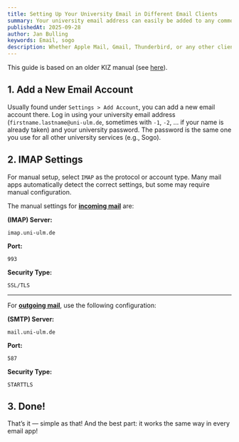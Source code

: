 ```yaml
---
title: Setting Up Your University Email in Different Email Clients
summary: Your university email address can easily be added to any common email program.
publishedAt: 2025-09-28
author: Jan Bulling
keywords: Email, sogo
description: Whether Apple Mail, Gmail, Thunderbird, or any other client — the setup process is always very similar. This guide explains how to access your university emails directly from your favorite mail app, anywhere.
---
```


This guide is based on an older KIZ manual (see [here](https://www.uni-ulm.de/einrichtungen/kiz/service-katalog/e-mail-kalender-zusammenarbeit/e-mail/e-mail-programme-konfigurieren/)).

## 1. Add a New Email Account

Usually found under `Settings > Add Account`, you can add a new email account there.
Log in using your university email address (`firstname.lastname@uni-ulm.de`, sometimes with `-1`, `-2`, … if your name is already taken) and your university password.
The password is the same one you use for all other university services (e.g., Sogo).

## 2. IMAP Settings

For manual setup, select `IMAP` as the protocol or account type.
Many mail apps automatically detect the correct settings, but some may require manual configuration.

The manual settings for <u>**incoming mail**</u> are:

**(IMAP) Server:**

```
imap.uni-ulm.de
```

**Port:**

```
993
```

**Security Type:**

```
SSL/TLS
```

---

For <u>**outgoing mail**</u>, use the following configuration:

**(SMTP) Server:**

```
mail.uni-ulm.de
```

**Port:**

```
587
```

**Security Type:**

```
STARTTLS
```

## 3. Done!

That’s it — simple as that!
And the best part: it works the same way in every email app!
